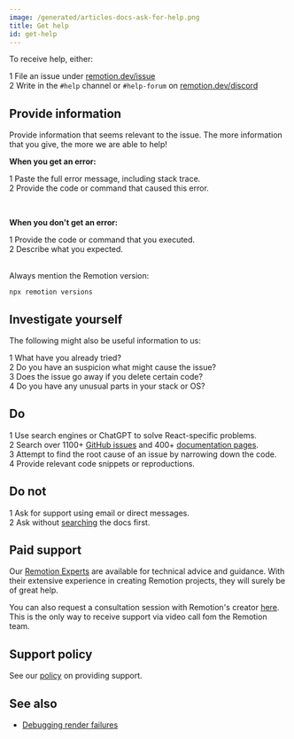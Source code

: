 ```yaml
---
image: /generated/articles-docs-ask-for-help.png
title: Get help
id: get-help
---
```


To receive help, either:

<Step>1</Step> File an issue under <a href="https://remotion.dev/issue">remotion.dev/issue</a> <br />
<Step>2</Step> Write in the <code>#help</code> channel or <code>#help-forum</code> on <a href="https://remotion.dev/discord">remotion.dev/discord</a>

## Provide information

Provide information that seems relevant to the issue. The more information that you give, the more we are able to help!

**When you get an error:**

<Step>1</Step> Paste the full error message, including stack trace. <br />
<Step>2</Step> Provide the code or command that caused this error. <br />

<br />

**When you don't get an error:**

<Step>1</Step> Provide the code or command that you executed. <br />
<Step>2</Step> Describe what you expected. <br />
<br />

Always mention the Remotion version:

```
npx remotion versions
```

## Investigate yourself

The following might also be useful information to us:

<Step>1</Step> What have you already tried?
<br />
<Step>2</Step> Do you have an suspicion what might cause the issue?
<br />
<Step>3</Step> Does the issue go away if you delete certain code?
<br />
<Step>4</Step> Do you have any unusual parts in your stack or OS?

## Do

<Step>1</Step> Use search engines or ChatGPT to solve React-specific problems. <br />
<Step>2</Step> Search over 1100+ <a href="https://github.com/remotion-dev/remotion/issues">GitHub issues</a> and 400+ <a href="/search">documentation pages</a>. <br />
<Step>3</Step> Attempt to find the root cause of an issue by narrowing down the code.
<br />
<Step>4</Step> Provide relevant code snippets or reproductions.

## Do not

<Step error>1</Step> Ask for support using email or direct messages. <br />
<Step error>2</Step> Ask without <a href="/search">searching</a> the docs first. <br />

## Paid support

Our [Remotion Experts](/experts) are available for technical advice and guidance. With their extensive experience in creating Remotion projects, they will surely be of great help.

You can also request a consultation session with Remotion's creator [here](https://cal.com/remotion/consulting).  
This is the only way to receive support via video call fom the Remotion team.

## Support policy

See our [policy](/docs/support) on providing support.

## See also

- [Debugging render failures](/docs/troubleshooting/debug-failed-render)
